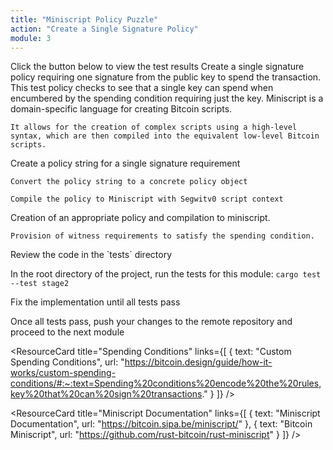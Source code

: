 ```yaml
---
title: "Miniscript Policy Puzzle"
action: "Create a Single Signature Policy"
module: 3
---
```


<ContentBox title="" description="">
<TestResult title="Test Result" status="not started" moduleNumber={3}>
  Click the button below to view the test results
</TestResult>

<ChallengeBrief title="Create a Single Signature Policy">
Create a single signature policy requiring one signature from the public key to spend the transaction. This test policy checks to see that a single key can spend when encumbered by the spending condition requiring just the key.
</ChallengeBrief>

<ConceptCard title="Miniscript Policy Fundamentals">
  <ListItem title="Miniscript Syntax">
    Miniscript is a domain-specific language for creating Bitcoin scripts.

    It allows for the creation of complex scripts using a high-level syntax, which are then compiled into the equivalent low-level Bitcoin scripts.
  </ListItem>
  <ListItem title="Policy Creation">
    Create a policy string for a single signature requirement

    Convert the policy string to a concrete policy object

    Compile the policy to Miniscript with Segwitv0 script context
  </ListItem>
</ConceptCard>

<ConceptCard title="Common Issues to Look For">
  <ListItem title="Policy Creation">
    Creation of an appropriate policy and compilation to miniscript.

    Provision of witness requirements to satisfy the spending condition.
  </ListItem>
</ConceptCard>

<SetupSteps>
  Review the code in the `tests` directory

  In the root directory of the project, run the tests for this module: `cargo test --test stage2`

  Fix the implementation until all tests pass

  Once all tests pass, push your changes to the remote repository and proceed to the next module
</SetupSteps>

<ResourceSection>
<ResourceCard 
  title="Miniscript Puzzle Overview"
  links={[
    { text: "Miniscript Puzzle Overview", url: "https://gist.github.com/Extheoisah/0e1127121b3ad7620ac75ee29c7cd97f" }
  ]}
/>

<ResourceCard 
  title="Spending Conditions"
  links={[
    { text: "Custom Spending Conditions", url: "https://bitcoin.design/guide/how-it-works/custom-spending-conditions/#:~:text=Spending%20conditions%20encode%20the%20rules,key%20that%20can%20sign%20transactions." }
  ]}
/>

<ResourceCard 
  title="Miniscript Documentation"
  links={[
    { text: "Miniscript Documentation", url: "https://bitcoin.sipa.be/miniscript/" },
    { text: "Bitcoin Miniscript", url: "https://github.com/rust-bitcoin/rust-miniscript" }
  ]}
/>
</ResourceSection>
<GitPushContainer>
    <GitPushButton title="Continue to next stage" link="/module-4/instructions" moduleNumber={3} />
</GitPushContainer>
</ContentBox>